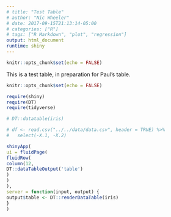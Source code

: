 ```yaml
---
# title: "Test Table"
# author: "Nic Wheeler"
# date: 2017-09-15T21:13:14-05:00
# categories: ["R"]
# tags: ["R Markdown", "plot", "regression"]
output: html_document
runtime: shiny
---
```

  
```r
knitr::opts_chunk$set(echo = FALSE)
```
This is a test table, in preparation for Paul's table.

```r
knitr::opts_chunk$set(echo = FALSE)

require(shiny)
require(DT)
require(tidyverse)

# DT::datatable(iris)

# df <- read.csv("../../data/data.csv", header = TRUE) %>%
#   select(-X.1, -X.2)

shinyApp(
ui = fluidPage(
fluidRow(
column(12,
DT::dataTableOutput('table')
)
)
),
server = function(input, output) {
output$table <- DT::renderDataTable(iris)
}
)
```



